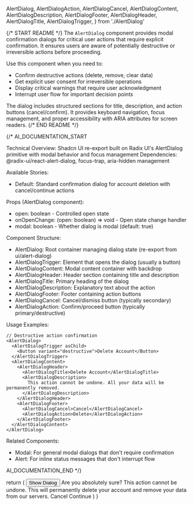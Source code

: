   AlertDialog,
  AlertDialogAction,
  AlertDialogCancel,
  AlertDialogContent,
  AlertDialogDescription,
  AlertDialogFooter,
  AlertDialogHeader,
  AlertDialogTitle,
  AlertDialogTrigger,
} from './AlertDialog'

{/* START README */}
The `AlertDialog` component provides modal confirmation dialogs for critical user actions that require explicit confirmation. It ensures users are aware of potentially destructive or irreversible actions before proceeding.

Use this component when you need to:

- Confirm destructive actions (delete, remove, clear data)
- Get explicit user consent for irreversible operations
- Display critical warnings that require user acknowledgment
- Interrupt user flow for important decision points

The dialog includes structured sections for title, description, and action buttons (cancel/confirm). It provides keyboard navigation, focus management, and proper accessibility with ARIA attributes for screen readers.
{/* END README */}

{/\*
AI_DOCUMENTATION_START

Technical Overview: Shadcn UI re-export built on Radix UI's AlertDialog primitive with modal behavior and focus management
Dependencies: @radix-ui/react-alert-dialog, focus-trap, aria-hidden management

Available Stories:

- Default: Standard confirmation dialog for account deletion with cancel/continue actions

Props (AlertDialog component):

- open: boolean - Controlled open state
- onOpenChange: (open: boolean) => void - Open state change handler
- modal: boolean - Whether dialog is modal (default: true)

Component Structure:

- AlertDialog: Root container managing dialog state (re-export from ui/alert-dialog)
- AlertDialogTrigger: Element that opens the dialog (usually a button)
- AlertDialogContent: Modal content container with backdrop
- AlertDialogHeader: Header section containing title and description
- AlertDialogTitle: Primary heading of the dialog
- AlertDialogDescription: Explanatory text about the action
- AlertDialogFooter: Footer containing action buttons
- AlertDialogCancel: Cancel/dismiss button (typically secondary)
- AlertDialogAction: Confirm/proceed button (typically primary/destructive)

Usage Examples:

```tsx
// Destructive action confirmation
<AlertDialog>
  <AlertDialogTrigger asChild>
    <Button variant="destructive">Delete Account</Button>
  </AlertDialogTrigger>
  <AlertDialogContent>
    <AlertDialogHeader>
      <AlertDialogTitle>Delete Account</AlertDialogTitle>
      <AlertDialogDescription>
        This action cannot be undone. All your data will be permanently removed.
      </AlertDialogDescription>
    </AlertDialogHeader>
    <AlertDialogFooter>
      <AlertDialogCancel>Cancel</AlertDialogCancel>
      <AlertDialogAction>Delete</AlertDialogAction>
    </AlertDialogFooter>
  </AlertDialogContent>
</AlertDialog>
```

Related Components:

- Modal: For general modal dialogs that don't require confirmation
- Alert: For inline status messages that don't interrupt flow

AI_DOCUMENTATION_END
\*/}

  return (
    <AlertDialog>
      <AlertDialogTrigger asChild>
        <Button variant="outline">Show Dialog</Button>
      </AlertDialogTrigger>
      <AlertDialogContent>
        <AlertDialogHeader>
          <AlertDialogTitle>Are you absolutely sure?</AlertDialogTitle>
          <AlertDialogDescription>
            This action cannot be undone. This will permanently delete your
            account and remove your data from our servers.
          </AlertDialogDescription>
        </AlertDialogHeader>
        <AlertDialogFooter>
          <AlertDialogCancel>Cancel</AlertDialogCancel>
          <AlertDialogAction>Continue</AlertDialogAction>
        </AlertDialogFooter>
      </AlertDialogContent>
    </AlertDialog>
  )
}
